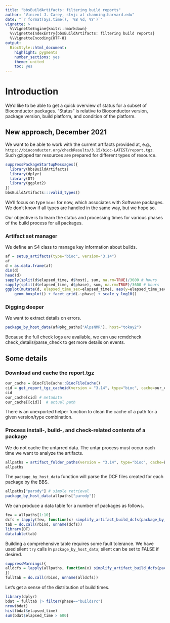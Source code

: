 ```yaml
---
title: "bbsBuildArtifacts: filtering build reports"
author: "Vincent J. Carey, stvjc at channing.harvard.edu"
date: "`r format(Sys.time(), '%B %d, %Y')`"
vignette: >
  %\VignetteEngine{knitr::rmarkdown}
  %\VignetteIndexEntry{bbsBuildArtifacts: filtering build reports}
  %\VignetteEncoding{UTF-8}
output:
  BiocStyle::html_document:
    highlight: pygments
    number_sections: yes
    theme: united
    toc: yes
---
```


# Introduction

We'd like to be able to get a quick overview of status for a
subset of Bioconductor packages.  "Status" is relative to
Bioconductor version, package version, build platform, and
condition of the platform.

## New approach, December 2021

We want to be able to work with the current artifacts provided
at, e.g., `https://bioconductor.org/checkResults/3.15/bioc-LATEST/report.tgz`.
Such gzipped tar resources are prepared for different types
of resource.

```r
suppressPackageStartupMessages({
  library(bbsBuildArtifacts)
  library(dplyr)
  library(DT)
  library(ggplot2)
})
bbsBuildArtifacts:::valid_types()
```

We'll focus on type `bioc` for now, which associates with Software packages.
We don't know if all types are handled in the same way, but we hope so.

Our objective is to learn the status and processing times for
various phases of the build process for all packages.

### Artifact set manager

We define an S4 class to manage key information about builds.

```r
af = setup_artifacts(type="bioc", version="3.14")
af
d = as.data.frame(af)
dim(d)
head(d)
sapply(split(d$elapsed_time, d$host), sum, na.rm=TRUE)/3600 # hours
sapply(split(d$elapsed_time, d$phase), sum, na.rm=TRUE)/3600 # hours
ggplot(mutate(d, elapsed_time_sec=elapsed_time), aes(y=elapsed_time_sec, x=host)) + 
    geom_boxplot() + facet_grid(.~phase) + scale_y_log10() 
```

### Digging deeper

We want to extract details on errors.

```r
package_by_host_data(af@pkg_paths["AlpsNMR"], host="tokay2")
```

Because the full check logs are available, we can use rcmdcheck check_details/parse_check
to get more details on events.

## Some details

### Download and cache the report.tgz

```r
our_cache = BiocFileCache::BiocFileCache()
cid = get_report_tgz_cacheid(version = "3.14", type="bioc", cache=our_cache)
cid
our_cache[cid] # metadata
our_cache[[cid]]  # actual path
```

There is an unexported helper function to clean the cache of
a path for a given version/type combination.

### Process install-, build-, and check-related contents of a package

We do not cache the untarred data.  The untar process must
occur each time we want to analyze the artifacts.

```r
allpaths = artifact_folder_paths(version = "3.14", type="bioc", cache=BiocFileCache::BiocFileCache())
allpaths
```

The `package_by_host_data` function will parse the DCF files
created for each package by the BBS.

```r
allpaths["parody"] # simple retrieval
package_by_host_data(allpaths["parody"])
```

We can produce a data table for a number of packages as follows.

```r
few = allpaths[1:10]
dcfs = lapply(few, function(x) simplify_artifact_build_dcfs(package_by_host_data(x)$dcfs))
tab = do.call(rbind, unname(dcfs))
library(DT)
datatable(tab)
```

Building a comprehensive table requires some fault tolerance.  We
have used silent `try` calls in `package_by_host_data`; silent can
be set to FALSE if desired.

```r
suppressWarnings({
alldcfs = lapply(allpaths, function(x) simplify_artifact_build_dcfs(package_by_host_data(x)$dcfs))
})
fulltab = do.call(rbind, unname(alldcfs))
```

Let's get a sense of the distribution of build times.

```r
library(dplyr)
bdat = fulltab |> filter(phase=="buildsrc")
nrow(bdat)
hist(bdat$elapsed_time)
sum(bdat$elapsed_time > 600)
```



